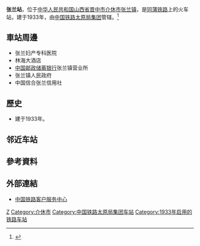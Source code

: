 {{Infobox China railway station
|车站名称 = 张兰站
|图片 = 
|图片介绍 = 
|其他名称 =
|车站拼音 = Zhanglan
|英文名称 = Zhanglan Railway Station
|车站代码 = 28019<ref>{{cite book|title=中华人民共和国铁路车站代码（GB/T 10302-2010）|publisher=中国标准出版社|year=2010|isbn=155066140495|ignore-isbn-error=true|pages=46}}</ref>
|电报码 = ZLV<ref>{{cite book|author=铁道部电子计算技术中心, 铁道部运输局|title=铁路车站站名代码表：TMIS使用|publisher=中国铁道出版社|location=北京|year=1998|isbn=9787113030995|pages=53}}</ref>
|拼音码 = ZLA
|车站位置 = [[山西省|山西省]][[晋中市|晋中市]][[介休市|介休市]][[张兰镇|张兰镇]]
|坐标 = {{coord|37.134095|112.065968|display=inline,title}}
|归属 = [[中国铁路太原局集团|中国铁路太原局集团]][[介休车务段|介休车务段]]
|线路 = [[同蒲铁路|同蒲铁路]]
|车站等级 = [[四等站_(中铁)|四等站]]
|月台数目 = 
|站台面 = 
|股道数目 = 
|网站 = 
}}
'''张兰站'''，位于[[中华人民共和国|中华人民共和国]][[山西省|山西省]][[晋中市|晋中市]][[介休市|介休市]][[张兰镇|张兰镇]]，是[[同蒲铁路|同蒲铁路]]上的火车站，建于1933年，由[[中国铁路太原局集团|中国铁路太原局集团]]管辖。<ref>{{Cite web |url=http://huochezhan.114piaowu.com/zhanglan_introduce |title=张兰火车站介绍 |access-date=2017-02-18 |archive-date=2017-07-15 |archive-url=https://web.archive.org/web/20170715081044/http://huochezhan.114piaowu.com/zhanglan_introduce |dead-url=no }}</ref>
==車站周邊==
* 张兰妇产专科医院
* 林海大酒店
* [[中国邮政储蓄银行|中国邮政储蓄银行]]张兰镇营业所
* 张兰镇人民政府
* 中国信合张兰信用社

==歷史==
* 建于1933年。

== 邻近车站 ==
{{Start rail box|[[File:China_Railways.svg|16px]] [[中華人民共和國鐵路運輸|中国铁路]]}}
{{s-inop|[[平遥站|平遥站]]|{{站|大同}}方向}}
{{s-line|[[同蒲铁路|同蒲铁路]]<br />← 12km 张兰站 9km →{{0}}}}
{{s-inop|[[义安站|义安站]]|{{站|华山||陕西省}}方向}}
{{end box}}

==參考資料==
{{reflist}}

==外部連結==
* [http://www.12306.cn/mormhweb/ 中国铁路客户服务中心] {{Wayback|url=http://www.12306.cn/mormhweb/ |date=20180205163941 }}
{{China-rail-stub}}
{{同蒲铁路}}
[[Category:晋中市铁路车站|Z]]
[[Category:介休市|Category:介休市]]
[[Category:中国铁路太原局集团车站|Category:中国铁路太原局集团车站]]
[[Category:1933年启用的铁路车站|Category:1933年启用的铁路车站]]
